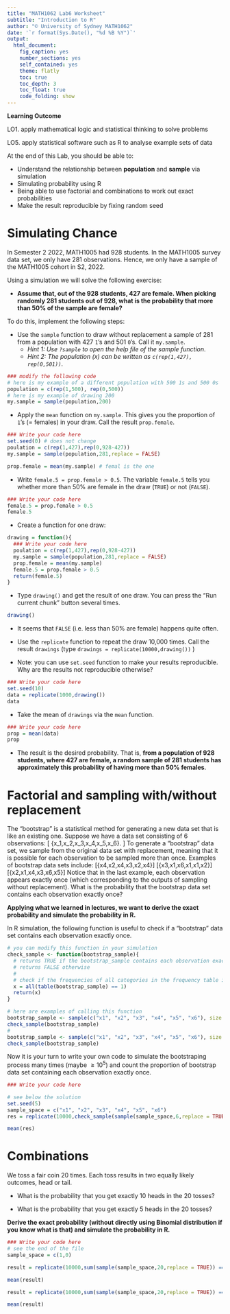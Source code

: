 ```yaml
---
title: "MATH1062 Lab6 Worksheet"
subtitle: "Introduction to R"
author: "© University of Sydney MATH1062"
date: '`r format(Sys.Date(), "%d %B %Y")`'
output:
  html_document:
    fig_caption: yes
    number_sections: yes
    self_contained: yes
    theme: flatly
    toc: true
    toc_depth: 3
    toc_float: true
    code_folding: show
---
```


**Learning Outcome** 

LO1. apply mathematical logic and statistical thinking to solve problems
    
LO5. apply statistical software such as R to analyse example sets of data

At the end of this Lab, you should be able to:

- Understand the relationship between **population** and **sample** via simulation
- Simulating probability using R
- Being able to use factorial and combinations to work out exact probabilities 
- Make the result reproducible by fixing random seed 


# Simulating Chance

In Semester 2 2022, MATH1005 had 928 students. In the MATH1005 survey data set, we only have 281 observations.
Hence, we only have a sample of the  MATH1005 cohort  in S2, 2022.

Using a simulation we will solve the following exercise:

- **Assume that, out of the 928 students, 427 are female. When picking randomly 281 students out of 928, what is the probability that more than 50% of the sample are female?**

To do this, implement the following steps:

- Use the ``sample`` function to draw without replacement a sample of 281 from a population with 427 `1`'s and 501 `0`'s.  Call it ``my.sample``.
    - *Hint 1: Use ``?sample`` to open the help file of the sample function*.
    - *Hint 2: The population (x) can be written as ``c(rep(1,427), rep(0,501))``*.
    
```r
### modify the following code
# here is my example of a different population with 500 1s and 500 0s
population = c(rep(1,500), rep(0,500))
# here is my example of drawing 200
my.sample = sample(population,200)
```

- Apply the ``mean`` function on ``my.sample``. This gives you the proportion of `1`'s (= females) in your draw.  Call the result ``prop.female``.

```r
### Write your code here
set.seed(0) # does not change
poulation = c(rep(1,427),rep(0,928-427))
my.sample = sample(population,281,replace = FALSE)
```

```r
prop.female = mean(my.sample) # femal is the one
```

- Write ``female.5 = prop.female > 0.5``. The variable `female.5` tells you whether more than 50% are female in the draw (`TRUE`) or not (`FALSE`).

```r
### Write your code here
female.5 = prop.female > 0.5
female.5
```

- Create a function for one draw:

```r
drawing = function(){
  ### Write your code here
  poulation = c(rep(1,427),rep(0,928-427))
  my.sample = sample(population,281,replace = FALSE)
  prop.female = mean(my.sample)
  female.5 = prop.female > 0.5
  return(female.5)
}           
```

- Type `drawing()` and get the result of one draw. You can press the "Run current chunk" button several times.

```r
drawing()
```
- It seems that `FALSE` (i.e. less than 50% are female) happens quite often.

- Use the ``replicate`` function to repeat the draw 10,000 times. Call the result ``drawings`` (type  `` drawings = replicate(10000,drawing()) `` )
- Note: you can use `set.seed` function to make your results reproducible. Why are the results not reproducible otherwise?

```r
### Write your code here
set.seed(10)
data = replicate(1000,drawing())
data
```

- Take the mean of ``drawings`` via the ``mean`` function. 
```r
### Write your code here
prop = mean(data)
prop
```
- The result is the desired probability. That is, **from a population of 928 students, where 427 are female, a random sample of 281 students has approximately this probability of having more than 50% females**.


# Factorial and sampling with/without replacement

The “bootstrap” is a statistical method for generating a new data set that is like an existing one. Suppose we have a data set consisting of 6
observations: 
\[
\{x_1,x_2,x_3,x_4,x_5,x_6\}. 
\]
To generate a “bootstrap” data set, we sample from the original data set with replacement, meaning that it is possible for each observation to be sampled more than once. Examples of bootstrap data sets include:
\[\{x4,x2,x4,x3,x2,x4\}\]
\[\{x3,x1,x6,x1,x1,x2\}\]
\[\{x2,x1,x4,x3,x6,x5\}\] 
Notice that in the last example, each observation appears exactly once (which corresponding to the outputs of sampling without replacement). What is the probability that the bootstrap data set contains each observation exactly once?

**Applying what we learned in lectures, we want to derive the exact probability and simulate the probability in R. **

In R simulation, the following function is useful to check if a “bootstrap” data set contains each observation exactly once.

```r
# you can modify this function in your simulation
check_sample <- function(bootstrap_sample){
  # returns TRUE if the bootstrap_sample contains each observation exactly once
  # returns FALSE otherwise
  #
  # check if the frequencies of all categories in the frequency table is 1
  x = all(table(bootstrap_sample) == 1)
  return(x)
}

# here are examples of calling this function
bootstrap_sample <- sample(c("x1", "x2", "x3", "x4", "x5", "x6"), size = 6, replace = TRUE)
check_sample(bootstrap_sample)
#
bootstrap_sample <- sample(c("x1", "x2", "x3", "x4", "x5", "x6"), size = 6, replace = FALSE)
check_sample(bootstrap_sample)
```

Now it is your turn to write your own code to simulate the bootstraping process many times (maybe $\geq 10^5$) and count the proportion of bootstrap data set containing each observation exactly once.

```r
### Write your code here

# see below the solution
set.seed(5)
sample_space = c("x1", "x2", "x3", "x4", "x5", "x6")
res = replicate(10000,check_sample(sample(sample_space,6,replace = TRUE)))

mean(res)
```


# Combinations

We toss a fair coin 20 times. Each toss results in two equally likely outcomes, head or tail. 

- What is the probability that you get exactly 10 heads in the 20 tosses?

- What is the probability that you get exactly 5 heads in the 20 tosses?

**Derive the exact probability (without directly using Binomial distribution if you know what is that) and simulate the probability in R. **

```R
### Write your code here
# see the end of the file
sample_space = c(1,0)

result = replicate(10000,sum(sample(sample_space,20,replace = TRUE)) == 10)

mean(result)

result = replicate(10000,sum(sample(sample_space,20,replace = TRUE)) == 5)

mean(result)
```
